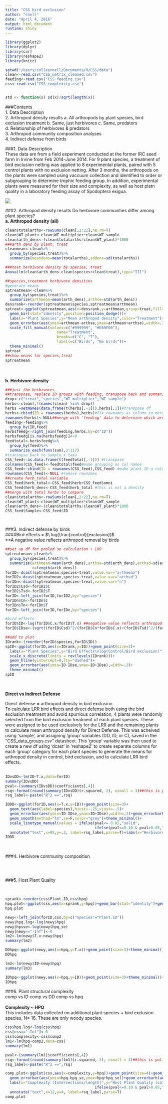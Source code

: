 ```yaml
---
title: "CSS bird exclusion"
author: "cnell"
date: "April 4, 2016"
output: html_document
runtime: shiny
---
```

```r

library(ggplot2)
library(dplyr)
library(car)
library(reshape2)
library(knitr)

setwd("/Users/colleennell/Documents/R/CSS/data")
clean<-read.csv("CSS_matrix_cleaned.csv")
feeding<-read.csv("CSS_feeding.csv")
css<-read.csv("CSS_complexity.csv")


std <- function(x) sd(x)/sqrt(length(x))
```
###Contents  
1. Data Description  
2. Arthropod density results
    a. All arthropods by plant species, bird exclusion treatment
    b. Same, just herbivores
    c. Same, predators
    d. Relationship of herbivores & predators  
3. Arthropod community composition analyses  
4. Indirect defense from birds
<br>  

###1. Data Description  
These data are from a field experiment conducted at the former IRC seed farm in Irvine from Feb 2014-June 2014. For 9 plant species, a treatment of bird exclusion netting was applied to 8 experimental plants, paired with 5 control plants with no exclusion netting. After 3 months, the arthropods on the plants were sampled using vaccuum collection and identified to order or subgrouping to determine trophic feeding group. In addition, experimental plants were measured for their size and complexity, as well as host platn quality in a laboratory feeding assay of Spodoptera exigua.   

![](figs/expd.png)


###2. Arthropod density results
Do herbivore communities differ among plant species?  
**a.  Arthropod density (all)**

```r
clean$totalarths<-rowSums(clean[,2:22],na.rm=T)
clean$WT_plant<-clean$WT_multiplier*clean$WT_sample
clean$arth_dens<-(clean$totalarths/clean$WT_plant)*1000
###arth dens by plant, treat
cleanmean<-clean%>%
  group_by(species,treat)%>%
  summarize(meandens=mean(totalarths),sddens=sd(totalarths))

###test herbivore density by species, treat
Anova(lm(clean$arth_dens~clean$species+clean$treat),type="III")

##species,treatment herbivore densities
#generate means
sptreatmean<-clean%>%
  group_by(species,treat)%>%
  summarize(arthmean=mean(arth_dens),arthse=std(arth_dens))
densrank<-reorder(sptreatmean$species,sptreatmean$arthmean)
sptreat<-ggplot(sptreatmean,aes(x=densrank,y=arthmean,group=treat,fill=treat))+
  geom_bar(stat="identity",position=position_dodge())+
  labs(x="Plant Species",y="Mean arthropod density",color="Treatment")+
  geom_errorbar(aes(ymin=arthmean-arthse,ymax=arthmean+arthse),width=.2,position=position_dodge(.9))+
  scale_fill_manual(values=c("#999999", "#E69F00"), 
                       name="Treatment",
                       breaks=c("C", "T"),
                       labels=c("Birds", "No birds"))+
  theme_minimal()
sptreat
##show means for species,treat
sptreatmean

```
<br>  
**b. Herbivore density**
```r
###just the herbivores
##transpose, replace ID groups with feeding, transpose back and summarize by feeding
drop<-c("treat","species","WT_multiplier","WT_sample")
herbs<-clean[,!(names(clean) %in% drop)]
herbs =setNames(data.frame(t(herbs[,-1])),herbs[,1])#transpose df
herbs<-cbind(ID = rownames(herbs),herbs)#fix rownames as column to merge with grouping variable
rownames(herbs)<-NULL##merge with 'feeding' data to determine which are herbivores
feeding<-feeding%>%
  group_by(ID,feed)
herbsfeedg<-right_join(feeding,herbs,by=c("ID"))
herbsfeedg[is.na(herbsfeedg)]<-0
feedtotal<-herbsfeedg%>%
  group_by(feed)%>%
  summarize_each(funs(sum),3:117)
#transopse back to sample x taxa
CSS_feed<-as.data.frame(t(feedtotal[,-1])) #transpose
colnames(CSS_feed)<-feedtotal$feed#make grouping as col names
CSS_feed<-cbind(ID = rownames(CSS_feed),CSS_feed) #make plant ID a column
rownames(CSS_feed)<-NULL #remove rownames
##create herb_total variable
CSS_feed$herb_total<-CSS_feed$herb+CSS_feed$omni 
CSS_feed$herb_dens<-CSS_feed$herb_total #this is not a density
##merge with total herbs to compare
clean$totalarths<-rowSums(clean[,2:22],na.rm=T)
clean$WT_plant<-clean$WT_multiplier*clean$WT_sample
clean$arth_dens<-(clean$totalarths/clean$WT_plant)*1000
CSS_feed$Sample<-CSS_feed$ID




```

###3. Indirect defense by birds  
####Bird effects = $\ log(\frac{control}{exclusion})$  
**A negative value reflects arthropod removal by birds  

```r
##set up df for pooled se calculation + LRR
sptreatmean<-clean%>%
  group_by(species,treat)%>%
  summarize(arthmean=mean(arth_dens),arthse=std(arth_dens),arthsd=sd(arth_dens),
            n=length(arth_dens))
forID<-dcast(sptreatmean,species~treat,value.var="arthmean")
forID2<-dcast(sptreatmean,species~treat,value.var="arthsd")
forIDn<-dcast(sptreatmean,species~treat,value.var="n")
forID2$Csd<-forID2$C
forID2$Tsd<-forID2$T
forID<-left_join(forID,forID2,by="species")
forIDn$Cn<-forIDn$C
forIDn$Tn<-forIDn$T
forID<-left_join(forID,forIDn,by="species")

#bird effects
forID$ID<-log(forID$C.x/forID$T.x) ##negative value reflects arthropod removal by birds
forID$IDse<-(sqrt((forID$Csd)^2/(forID$Cn*forID$C.x)+(forID$Tsd)^2/(forID$Tn*forID$T.x)))/(forID$Tn+forID$Cn)

##add to plot
IDrank<-(reorder(forID$species,forID$ID))
spID<-ggplot(forID,aes(x=IDrank,y=ID))+geom_point(size=3)+
  labs(x="Plant Species",y="Bird Effects\nlog(Control/Bird exclusion)")+
  scale_x_discrete(limits = rev(levels(IDrank)))+
  geom_hline(yintercept=0,lty="dashed")+
  geom_errorbar(aes(ymin=ID-IDse,ymax=ID+IDse),width=.2)+
  theme_minimal()
spID
```
<br>   

**Direct vs Indirect Defense**   

Direct defense = arthropod density in bird exclusion   
To calculate LRR bird effects and direct defense both using the bird exclusion treatment and avoid spurrious correlation, 4 plants were randomly selected from the bird exclusion treatment of each plant species. These were assigned to be used exclusively for the LRR and the remaining plants to calculate mean arthropod density for Direct Defense. This was acheived using 'sample', and assigning 'group' variables (DD, ID, or C), saved in the "CSS_data_groups.csv" datasheet. This 'group' variable was then used to create a new df using 'dcast' in 'reshape2' to create separate columns for each 'group' category for each plant species to generate the means for arthropod density in control, bird exclusion, and to calculate LRR bird effects.  
<br>  

```r
IDvsDD<-lm(ID~T.x,data=forID)
summary(IDvsDD)
pval<-(summary(IDvsDD)$coefficients[,4])
rsq<-format(round(summary(IDvsDD)$r.squared, 2), nsmall = 3)##this is pulling the R2 value and limiting to 2 decimals
rsq_label<-paste("R^2 ==",rsq)

IDDD<-ggplot(forID,aes(x=T.x,y=ID))+geom_point(size=3)+
  geom_text(aes(label=species),hjust=-.25,vjust=-.5)+
  geom_errorbar(aes(ymin=ID-IDse,ymax=ID+IDse),width=.2)+geom_errorbarh(aes(xmin=T.x-Tsd,xmax=T.x+Tsd))+
  geom_smooth(method="lm",se=F,color="grey")+theme_minimal()+
  scale_linetype_manual(values = ifelse(pval<= 0.05,"solid",
                                        ifelse(pval<=0.10 & pval>0.05,"dashed", "blank")))+
  annotate("text",x=95,y=.3, label=rsq_label,parse=T)+labs(x="Herbivore density in exclusion",y="Bird Effects")
IDDD

```
<br>  

###4. Herbivore community composition   

<br>  

```r



```

###5. Host Plant Quality  

<br>  

```r
sprank<-reorder(css$Plant.ID,css$hpq)
hpq.plot<-ggplot(css,aes(x=sprank,y=hpq))+geom_bar(stat="identity")+geom_errorbar(aes(ymin=hpq-hpq_se,ymax=hpq+hpq_se),width=.1)+labs(x="Plant Species",y="Caterpillar Growth")+theme_minimal()+theme(axis.text.x=element_text(angle=90,hjust=1))
hpq.plot

newy<-left_join(forID,css,by=c("species"="Plant.ID"))
newy$hpq.log<-log(newy$hpq)
newy$hpsse<-log(newy$hpq_se)
newy[newy=="-Inf"]<-0
lm2<-lm(newy$T.x~newy$hpq)
summary(lm2)

DDhpq<-ggplot(newy,aes(x=hpq,y=T.x))+geom_point(size=3)+theme_minimal()+labs(x="Caterpillar Growth",y="Herbivore Desnity in exclusion")+geom_errorbar(aes(ymin=T.x-Tsd,ymax=T.x+Tsd))+geom_errorbarh(aes(xmin=hpq-hpq_se,xmax=hpq+hpq_se))+geom_smooth(method="lm",se=F)
DDhpq

lm3<-lm(newy$ID~newy$hpq)
summary(lm3)

IDhpq<-ggplot(newy,aes(x=hpq,y=ID))+geom_point(size=3)+theme_minimal()+labs(x="Caterpillar Growth",y="Bird effects")+geom_errorbar(aes(ymin=ID-IDse,ymax=ID+IDse))+geom_errorbarh(aes(xmin=hpq-hpq_se,xmax=hpq+hpq_se))
IDhpq
```

###6. Plant structural complexity  
comp vs ID
comp vs DD
comp vs hpq
<br>  
**Complexity ~ HPQ**  
This includes data collected on additional plant species + bird exclusion species, N= 16. These are only woody species.
```r
css$hpq.log<-log(css$hpq)
css[css=="-Inf"]<-0
css$complexity<-css$comp2
lm1<-lm(hpq~comp2,data=css)
summary(lm1)

pval<-(summary(lm1)$coefficients[,4])
rsq<-format(round(summary(lm1)$r.squared, 2), nsmall = 3)##this is pulling the R2 value and limiting to 2 decimals
rsq_label<-paste("R^2 ==",rsq)

comp.plot<-ggplot(css,aes(x=complexity,y=hpq))+geom_point(size=4)+geom_smooth(method="lm",se=F,color="grey")+theme_minimal()+
  geom_errorbar(aes(ymin=hpq-hpq_se,ymax=hpq+hpq_se))+geom_errorbarh(aes(xmin=complexity-comp_se2,xmax=complexity+comp_se2))+
  labs(x="Complexity (Intersections/length)",y="Host Plant Quality (caterpillar wt gain)")+scale_linetype_manual(values = ifelse(pval<= 0.05,"solid",
                                        ifelse(pval<=0.10 & pval>0.05,"dashed", "blank")))+
  annotate("text",x=12,y=4, label=rsq_label,parse=T)
comp.plot



```
